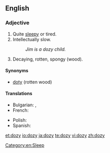 ==English==

===Adjective===
{{en-adj|dozier|doziest}}

# Quite [[sleepy]] or tired.
# Intellectually slow.
#: ''Jim is a dozy child.''
# {{context|carpentry}} Decaying, rotten, spongy (wood).

====Synonyms====
* [[doty]] (rotten wood)

====Translations====
{{trans-top|sleepy}}
* Bulgarian: {{t+|bg|сънен|sc=Cyrl}}, {{t+|bg|сънлив|sc=Cyrl}}
* French: {{t+|fr|somnolent|m}}
{{trans-mid}}
* Polish: {{t+|pl|śpiący}}
* Spanish: {{t-|es|adormecido}}
{{trans-bottom}}

[[Category:en:Sleep]]

[[et:dozy]]
[[io:dozy]]
[[ja:dozy]]
[[te:dozy]]
[[vi:dozy]]
[[zh:dozy]]